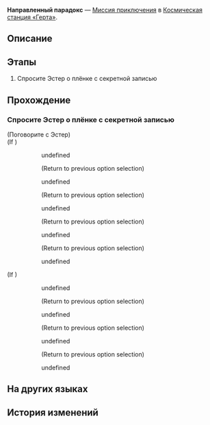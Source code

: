 {{Дополнить|Диалоги.}}
{{Миссия Инфобокс
|id              = 2000112
|Название        = 
|Изображение     = Миссия Освоения Направленный парадокс.png
|Тип             = Миссия приключения
|События         = 
|Глава           = 
|Условия         = 
* Завершена [[Миссия приключения]] ''[[У людей есть чувства I]]''
* Завершена [[Миссия Освоения]] ''[[Мы не умеем прощаться]]''
* Достигните [[Уровень Освоения|Уровня Освоения]] 18
|Персонажи       = Первопроходец; Эстер
|СтартЛокация    = [[Космическая станция «Герта»]] — [[Главная контрольная зона]]
|Локации         = Главная контрольная зона
|Предыдущая      = У людей есть чувства I
|Следующая       = ???
|Награды         = Опыт Освоения*100; Звёздный нефрит*30; Журнал приключений*3; Гертаreum*50; Кредиты*5 000
}}
'''Направленный парадокс''' — [[Миссия приключения]] в [[Космическая станция «Герта»]].

==Описание==
{{Описание|Эстер из Отдела откровений просит вас помочь ей отыскать видеозапись, на которой записан сценарий жизни другой сотрудницы Шейлы. Ганн пытается помешать вам, но вы всё равно узнаёте правду.<br />Оказывается, Ганн и Шейла были парой. Шейла, которая сейчас работает в отделе, - это андроид, созданный Ганном в память об утраченной возлюбленной.}}

==Этапы==
# Спросите Эстер о плёнке с секретной записью

==Прохождение==
{{Дополнить}}

{{Диалог Конец}}

===Спросите Эстер о плёнке с секретной записью===
{{Описание миссии|локация=Главная контрольная зона|Старая Эстер разрешила вам забрать плёнки с секретной записью. Почему именно вам?<br />Потому что эта сотрудница Отдела откровений верит, что тайны сами выбирают себе свидетелей.}}
{{Диалог Начало}}


;(Поговорите с Эстер)
;(If {{cx}}<!--SubMission Finish: 300030105-->)
::{{Диалог|Разговор}} undefined
::<!--Unknown TalkSentence: 500011929-->
::<!--Unknown TalkSentence: 500011930-->
::;(Return to previous option selection)
::{{Диалог|Разговор}} undefined
::<!--Unknown TalkSentence: 500011915-->
::<!--Unknown TalkSentence: 500011916-->
::<!--Unknown TalkSentence: 500011917-->
::;(Return to previous option selection)
::{{Диалог|Разговор}} undefined
::<!--Unknown TalkSentence: 500011919-->
::<!--Unknown TalkSentence: 500011920-->
::<!--Unknown TalkSentence: 500011921-->
::;(Return to previous option selection)
::{{Диалог|Разговор}} undefined
::<!--Unknown TalkSentence: 500011923-->
::<!--Unknown TalkSentence: 500011924-->
::<!--Unknown TalkSentence: 500011925-->
::;(Return to previous option selection)
::{{Диалог|Выход}} undefined
::<!--Unknown TalkSentence: 500011927-->
;(If {{cx}}<!--SubMission not Finish: 300030105-->)
::{{Диалог|Разговор}} undefined
::<!--Unknown TalkSentence: 500011915-->
::<!--Unknown TalkSentence: 500011916-->
::<!--Unknown TalkSentence: 500011917-->
::;(Return to previous option selection)
::{{Диалог|Разговор}} undefined
::<!--Unknown TalkSentence: 500011919-->
::<!--Unknown TalkSentence: 500011920-->
::<!--Unknown TalkSentence: 500011921-->
::;(Return to previous option selection)
::{{Диалог|Разговор}} undefined
::<!--Unknown TalkSentence: 500011923-->
::<!--Unknown TalkSentence: 500011924-->
::<!--Unknown TalkSentence: 500011925-->
::;(Return to previous option selection)
::{{Диалог|Выход}} undefined
::<!--Unknown TalkSentence: 500011927-->
{{Диалог Конец}}

==На других языках==
{{На других языках
|en   = Guide Paradox
|zhs  = 向导佯谬
|zht  = 嚮導佯謬
|ja   = ミスガイド
|ko   = 역설의 길잡이
|es   = La paradoja de la guía
|fr   = Une guide paradoxale
|ru   = Направленный парадокс
|th   = แนวทางสู่ความขัดแย้ง
|vi   = Nghịch Lý Hướng Dẫn
|de   = Führungs-Paradoxon
|id   = Paradoks Pemandu
|pt   = Paradoxo Guia
}}

==История изменений==
{{История изменений|2.7}}

